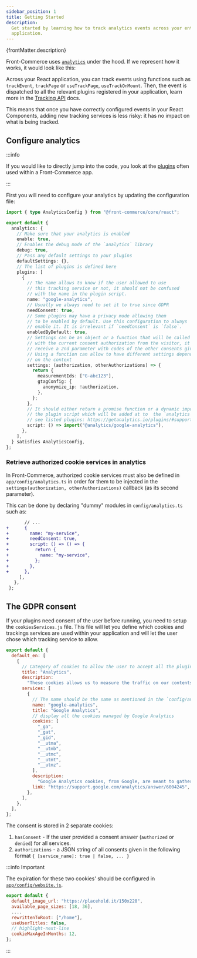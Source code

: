 ```yaml
---
sidebar_position: 1
title: Getting Started
description:
  Get started by learning how to track analytics events across your entire
  application.
---
```



<p>{frontMatter.description}</p>

Front-Commerce uses [`analytics`](https://getanalytics.io/) under the hood. If
we represent how it works, it would look like this:

<Figure>
  <AnalyticsFigure
    aria-label="Schema explaining the concepts behind analytics"
    width="100%"
    className="text-black dark:text-white"
  />
</Figure>

Across your React application, you can track events using functions such as
`trackEvent`, `trackPage` or `useTrackPage`, `useTrackOnMount`. Then, the event
is dispatched to all the relevant plugins registered in your application, learn
more in the [Tracking API](tracking-api) docs.

This means that once you have correctly configured events in your React
Components, adding new tracking services is less risky: it has no impact on what
is being tracked.

## Configure analytics

:::info

If you would like to directly jump into the code, you look at the
[plugins](/docs/3.x/category/plugins) often used within a Front-Commerce app.

:::

First you will need to configure your analytics by updating the configuration
file:

```ts title="app/config/analytics.ts"
import { type AnalyticsConfig } from "@front-commerce/core/react";

export default {
  analytics: {
    // Make sure that your analytics is enabled
    enable: true,
    // Enables the debug mode of the `analytics` library
    debug: true,
    // Pass any default settings to your plugins
    defaultSettings: {},
    // The list of plugins is defined here
    plugins: [
      {
        // The name allows to know if the user allowed to use
        // this tracking service or not, it should not be confused
        // with the name in the plugin script.
        name: "google-analytics",
        // Usually we always need to set it to true since GDPR
        needConsent: true,
        // Some plugins may have a privacy mode allowing them
        // to be enabled by default. Use this configuration to always
        // enable it. It is irrelevant if `needConsent` is `false`.
        enabledByDefault: true,
        // Settings can be an object or a function that will be called
        // with the current consent authorization from the visitor, it also
        // receive a 2nd parameter with codes of the other consents given.
        // Using a function can allow to have different settings depending
        // on the context
        settings: (authorization, otherAuthorizations) => {
          return {
            measurementIds: ["G-abc123"],
            gtagConfig: {
              anonymize_ip: !authorization,
            },
          };
        },
        // It should either return a promise function or a dynamic import to
        // the plugin script which will be added at to  the `analytics` library
        // see listed plugins: https://getanalytics.io/plugins/#supported-analytic-tools
        script: () => import("@analytics/google-analytics"),
      },
    ],
  } satisfies AnalyticsConfig,
};
```

### Retrieve authorized cookie services in analytics

In Front-Commerce, authorized cookie services must also be defined in
`app/config/analytics.ts` in order for them to be injected in the
`settings(authorization, otherAuthorizations)` callback (as its second
parameter).

This can be done by declaring "dummy" modules in `config/analytics.ts` such as:

```diff title="app/config/analytics.ts"
       // ...
+      {
+        name: "my-service",
+        needConsent: true,
+        script: () => () => {
+          return {
+            name: "my-service",
+          };
+        },
+      },
     ],
   },
 };
```

## The GDPR consent

If your plugins need consent of the user before running, you need to setup the
`cookiesServices.js` file. This file will let you define which cookies and
trackings services are used within your application and will let the user chose
which tracking service to allow.

```js title="app/config/cookiesServices.js"
export default {
  default_en: [
    {
      // Category of cookies to allow the user to accept all the plugins at once in a specific category
      title: "Analytics",
      description:
        "These cookies allows us to measure the traffic on our contents and hence to improve them.",
      services: [
        {
          // The name should be the same as mentioned in the `config/analytics.js` file
          name: "google-analytics",
          title: "Google Analytics",
          // display all the cookies managed by Google Analytics
          cookies: [
            "_ga",
            "_gat",
            "_gid",
            "__utma",
            "__utmb",
            "__utmc",
            "__utmt",
            "__utmz",
          ],
          description:
            "Google Analytics cookies, from Google, are meant to gather statistics about visits.",
          link: "https://support.google.com/analytics/answer/6004245",
        },
      ],
    },
  ],
};
```

The consent is stored in 2 separate cookies:

1. `hasConsent` - If the user provided a consent answer (`authorized` or
   `denied`) for all services.
2. `authorizations` - a JSON string of all consents given in the following
   format `{ [service_name]: true | false, ... }`

:::info Important

The expiration for these two cookies' should be configured in
[`app/config/website.js`](/docs/2.x/reference/configurations#configwebsitejs).

```js title="app/config/website.js"
export default {
  default_image_url: "https://placehold.it/150x220",
  available_page_sizes: [18, 36],
  ....
  rewrittenToRoot: ["/home"],
  useUserTitles: false,
  // highlight-next-line
  cookieMaxAgeInMonths: 12,
};
```

:::
